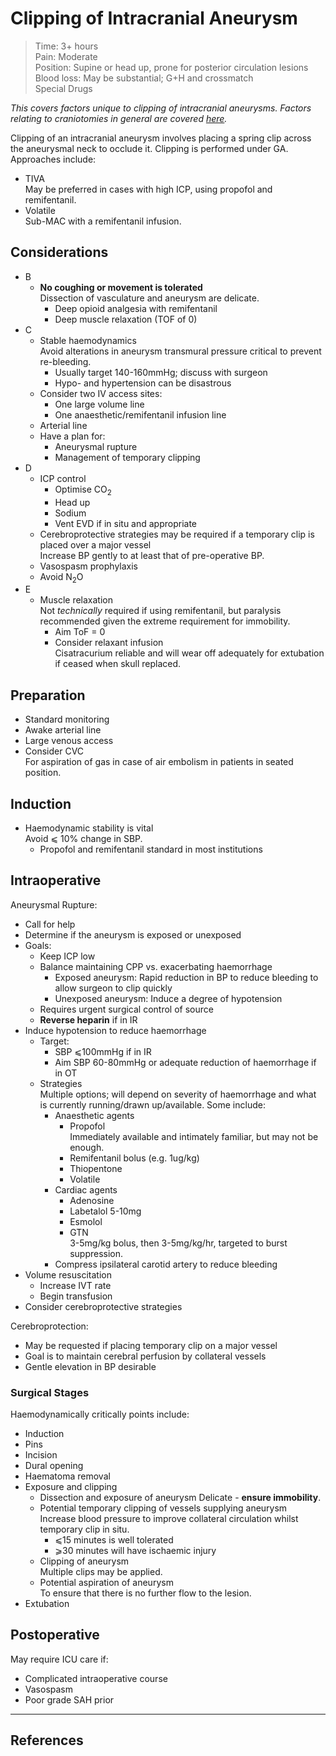 # Clipping of Intracranial Aneurysm

>Time: 3+ hours <br>
>Pain: Moderate <br>
>Position: Supine or head up, prone for posterior circulation lesions <br>
>Blood loss: May be substantial; G+H and crossmatch <br>
>Special Drugs

*This covers factors unique to clipping of intracranial aneurysms. Factors relating to craniotomies in general are covered [here](/anaesthesia/neuro/craniotomy.md).*


Clipping of an intracranial aneurysm involves placing a spring clip across the aneurysmal neck to occlude it. Clipping is performed under GA. Approaches include:

* TIVA  
May be preferred in cases with high ICP, using propofol and remifentanil.
* Volatile  
Sub-MAC with a remifentanil infusion.


## Considerations

* B
	* **No coughing or movement is tolerated**  
	Dissection of vasculature and aneurysm are delicate.
		* Deep opioid analgesia with remifentanil
		* Deep muscle relaxation (TOF of 0)
* C
	* Stable haemodynamics  
	Avoid alterations in aneurysm transmural pressure critical to prevent re-bleeding.
		* Usually target 140-160mmHg; discuss with surgeon
		* Hypo- and hypertension can be disastrous
	* Consider two IV access sites:  
		* One large volume line
		* One anaesthetic/remifentanil infusion line
	* Arterial line
	* Have a plan for:
		* Aneurysmal rupture
		* Management of temporary clipping
* D
	* ICP control
		* Optimise CO<sub>2</sub>
		* Head up
		* Sodium
		* Vent EVD if in situ and appropriate
	* Cerebroprotective strategies may be required if a temporary clip is placed over a major vessel  
	Increase BP gently to at least that of pre-operative BP.
	* Vasospasm prophylaxis
	* Avoid N<sub>2</sub>O

* E
	* Muscle relaxation  
	Not *technically* required if using remifentanil, but paralysis recommended given the extreme requirement for immobility.
		* Aim ToF = 0
		* Consider relaxant infusion  
		Cisatracurium reliable and will wear off adequately for extubation if ceased when skull replaced.

## Preparation

* Standard monitoring
* Awake arterial line
* Large venous access
* Consider CVC  
For aspiration of gas in case of air embolism in patients in seated position.


## Induction

* Haemodynamic stability is vital  
Avoid ⩽ 10% change in SBP.
	* Propofol and remifentanil standard in most institutions


## Intraoperative

Aneurysmal Rupture:

* Call for help
* Determine if the aneurysm is exposed or unexposed
* Goals:
	* Keep ICP low
	* Balance maintaining CPP vs. exacerbating haemorrhage  
		* Exposed aneurysm: Rapid reduction in BP to reduce bleeding to allow surgeon to clip quickly
		* Unexposed aneurysm: Induce a degree of hypotension
	* Requires urgent surgical control of source
	* **Reverse heparin** if in IR
* Induce hypotension to reduce haemorrhage  
	* Target:
		* SBP ⩽100mmHg if in IR
		* Aim SBP 60-80mmHg or adequate reduction of haemorrhage if in OT
	* Strategies  
	Multiple options; will depend on severity of haemorrhage and what is currently running/drawn up/available. Some include:
		* Anaesthetic agents
			* Propofol  
			Immediately available and intimately familiar, but may not be enough.
			* Remifentanil bolus (e.g. 1ug/kg)  
			* Thiopentone  
			* Volatile
		* Cardiac agents
			* Adenosine
			* Labetalol 5-10mg
			* Esmolol
			* GTN  
			3-5mg/kg bolus, then 3-5mg/kg/hr, targeted to burst suppression.
		* Compress ipsilateral carotid artery to reduce bleeding
* Volume resuscitation
	* Increase IVT rate
	* Begin transfusion
* Consider cerebroprotective strategies



Cerebroprotection:

* May be requested if placing temporary clip on a major vessel
* Goal is to maintain cerebral perfusion by collateral vessels
* Gentle elevation in BP desirable


### Surgical Stages

Haemodynamically critically points include:

* Induction
* Pins
* Incision
* Dural opening
* Haematoma removal
* Exposure and clipping
	* Dissection and exposure of aneurysm
	Delicate - **ensure immobility**.
	* Potential temporary clipping of vessels supplying aneurysm  
	Increase blood pressure to improve collateral circulation whilst temporary clip in situ.
		* ⩽15 minutes is well tolerated
		* ⩾30 minutes will have ischaemic injury
	* Clipping of aneurysm  
	Multiple clips may be applied.
	* Potential aspiration of aneurysm  
	To ensure that there is no further flow to the lesion.
* Extubation






## Postoperative

May require ICU care if:

* Complicated intraoperative course
* Vasospasm
* Poor grade SAH prior


---

## References
